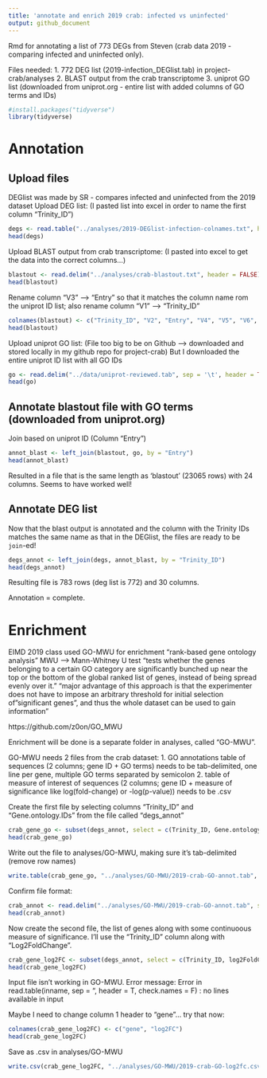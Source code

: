 ```yaml
---
title: 'annotate and enrich 2019 crab: infected vs uninfected'
output: github_document
---
```

Rmd for annotating a list of 773 DEGs from Steven (crab data 2019 - comparing infected and uninfected only). 

Files needed: 
1. 772 DEG list (2019-infection_DEGlist.tab) in project-crab/analyses
2. BLAST output from the crab transcriptome 
3. uniprot GO list (downloaded from uniprot.org - entire list with added columns of GO terms and IDs)

```r
#install.packages("tidyverse")
library(tidyverse)
```

# Annotation
## Upload files
DEGlist was made by SR - compares infected and uninfected from the 2019 dataset
Upload DEG list:
(I pasted list into excel in order to name the first column "Trinity_ID")
```r
degs <- read.table("../analyses/2019-DEGlist-infection-colnames.txt", header = TRUE)
head(degs)
```
Upload BLAST output from crab transcriptome: 
(I pasted into excel to get the data into the correct columns...)
```r
blastout <- read.delim("../analyses/crab-blastout.txt", header = FALSE)
head(blastout)
```
Rename column "V3" --> "Entry" so that it matches the column name rom the uniprot ID list; also rename column "V1" --> "Trinity_ID"
```r
colnames(blastout) <- c("Trinity_ID", "V2", "Entry", "V4", "V5", "V6", "V7", "V8", "V9", "V10", "V11", "V12", "V13", "V14")
head(blastout)
```

Upload uniprot GO list:
(File too big to be on Github --> downloaded and stored locally in my github repo for project-crab)
But I downloaded the entire uniprot ID list with all GO IDs
```r
go <- read.delim("../data/uniprot-reviewed.tab", sep = '\t', header = TRUE)
head(go)
```

## Annotate blastout file with GO terms (downloaded from uniprot.org)
Join based on uniprot ID (Column "Entry")

```r
annot_blast <- left_join(blastout, go, by = "Entry")
head(annot_blast)
```
Resulted in a file that is the same length as 'blastout' (23065 rows) with 24 columns. Seems to have worked well! 

## Annotate DEG list
Now that the blast output is annotated and the column with the Trinity IDs matches the same name as that in the DEGlist, the files are ready to be `join`-ed!
```r
degs_annot <- left_join(degs, annot_blast, by = "Trinity_ID")
head(degs_annot)
```
Resulting file is 783 rows (deg list is 772) and 30 columns. 

Annotation = complete. 

# Enrichment
EIMD 2019 class used GO-MWU for enrichment
"rank-based gene ontology analysis" 
MWU --> Mann-Whitney U test
"tests whether the genes belonging to a certain GO category are significantly bunched up near the top or the bottom of the global ranked list of genes, instead of being spread evenly over it."
"major advantage of this approach is that the experimenter does not have to impose an arbitrary threshold for initial selection of "significant genes", and thus the whole dataset can be used to gain information"

https://github.com/z0on/GO_MWU 

Enrichment will be done is a separate folder in analyses, called "GO-MWU". 

GO-MWU needs 2 files from the crab dataset:
1. GO annotations table of sequences (2 columns; gene ID + GO terms)
  needs to be tab-delimited, one line per gene, multiple GO terms separated by semicolon
2. table of measure of interest of sequences (2 columns; gene ID + measure of significance like log(fold-change) or -log(p-value))
  needs to be .csv

Create the first file by selecting columns "Trinity_ID" and "Gene.ontology.IDs" from the file called "degs_annot"
```r
crab_gene_go <- subset(degs_annot, select = c(Trinity_ID, Gene.ontology.IDs))
head(crab_gene_go)
```
Write out the file to analyses/GO-MWU, making sure it's tab-delimited (remove row names)
```r
write.table(crab_gene_go, "../analyses/GO-MWU/2019-crab-GO-annot.tab", sep = "\t", row.names = FALSE, quote = FALSE, col.names = FALSE)
```
Confirm file format:
```r
crab_annot <- read.delim("../analyses/GO-MWU/2019-crab-GO-annot.tab", sep = '\t', header = FALSE)
head(crab_annot)
```


Now create the second file, the list of genes along with some continuoous measure of significance. I'll use the "Trinity_ID" column along with "Log2FoldChange". 
```r
crab_gene_log2FC <- subset(degs_annot, select = c(Trinity_ID, log2FoldChange))
head(crab_gene_log2FC)
```

Input file isn't working in GO-MWU. Error message:
 Error in read.table(inname, sep = "\t", header = T, check.names = F) : 
  no lines available in input 

Maybe I need to change column 1 header to "gene"... try that now:
```r
colnames(crab_gene_log2FC) <- c("gene", "log2FC")
head(crab_gene_log2FC)
```

Save as .csv in analyses/GO-MWU
```r
write.csv(crab_gene_log2FC, "../analyses/GO-MWU/2019-crab-GO-log2fc.csv", row.names = FALSE, quote = FALSE)
```










